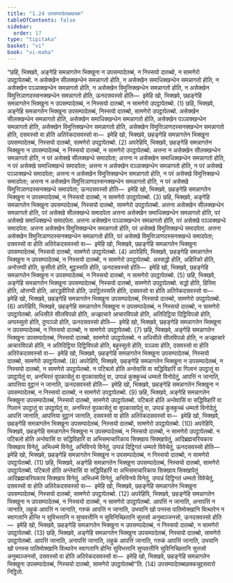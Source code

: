 ```yaml
---
title: "1.24 उपसम्पादेतब्बछक्क"
tableOfContents: false
sidebar:
  order: 17
type: "tipitaka"
basket: "vi"
book: "vi-maha"
---
```



<DynamicBreadcrumb />

<Division number="85" book="vi-maha">

<Paragraph number="386" book="vi-maha">
“छहि, भिक्खवे, अङ्गेहि समन्नागतेन भिक्खुना न उपसम्पादेतब्बं, न निस्सयो दातब्बो, न सामणेरो उपट्ठापेतब्बो. न असेक्खेन सीलक्खन्धेन समन्नागतो होति, न असेक्खेन समाधिक्खन्धेन समन्नागतो होति, न असेक्खेन पञ्ञाक्खन्धेन समन्नागतो होति, न असेक्खेन विमुत्तिक्खन्धेन समन्नागतो होति, न असेक्खेन विमुत्तिञाणदस्सनक्खन्धेन समन्नागतो होति, ऊनदसवस्सो होति—  इमेहि खो, भिक्खवे, छहङ्गेहि समन्नागतेन भिक्खुना न उपसम्पादेतब्बं, न निस्सयो दातब्बो, न सामणेरो उपट्ठापेतब्बो. (1)
</Paragraph>

<Paragraph number="387" book="vi-maha">
छहि, भिक्खवे, अङ्गेहि समन्नागतेन भिक्खुना उपसम्पादेतब्बं, निस्सयो दातब्बो, सामणेरो उपट्ठापेतब्बो. असेक्खेन सीलक्खन्धेन समन्नागतो होति, असेक्खेन समाधिक्खन्धेन समन्नागतो होति, असेक्खेन पञ्ञाक्खन्धेन समन्नागतो होति, असेक्खेन विमुत्तिक्खन्धेन समन्नागतो होति, असेक्खेन विमुत्तिञाणदस्सनक्खन्धेन समन्नागतो होति, दसवस्सो वा होति अतिरेकदसवस्सो वा—  इमेहि खो, भिक्खवे, छहङ्गेहि समन्नागतेन भिक्खुना उपसम्पादेतब्बं, निस्सयो दातब्बो, सामणेरो उपट्ठापेतब्बो. (2)
</Paragraph>

<Paragraph number="388" book="vi-maha">
अपरेहिपि, भिक्खवे, छहङ्गेहि समन्नागतेन भिक्खुना न उपसम्पादेतब्बं, न निस्सयो दातब्बो, न सामणेरो उपट्ठापेतब्बो. अत्तना न असेक्खेन सीलक्खन्धेन समन्नागतो होति, न परं असेक्खे सीलक्खन्धे समादपेता; अत्तना न असेक्खेन समाधिक्खन्धेन समन्नागतो होति, न परं असेक्खे समाधिक्खन्धे समादपेता; अत्तना न असेक्खेन पञ्ञाक्खन्धेन समन्नागतो होति, न परं असेक्खे पञ्ञाक्खन्धे समादपेता; अत्तना न असेक्खेन विमुत्तिक्खन्धेन समन्नागतो होति, न परं असेक्खे विमुत्तिक्खन्धे समादपेता; अत्तना न असेक्खेन विमुत्तिञाणदस्सनक्खन्धेन समन्नागतो होति, न परं असेक्खे विमुत्तिञाणदस्सनक्खन्धे समादपेता; ऊनदसवस्सो होति—  इमेहि खो, भिक्खवे, छहङ्गेहि समन्नागतेन भिक्खुना न उपसम्पादेतब्बं, न निस्सयो दातब्बो, न सामणेरो उपट्ठापेतब्बो. (3)
</Paragraph>

<Paragraph number="389" book="vi-maha">
छहि, भिक्खवे, अङ्गेहि समन्नागतेन भिक्खुना उपसम्पादेतब्बं, निस्सयो दातब्बो, सामणेरो उपट्ठापेतब्बो. अत्तना असेक्खेन सीलक्खन्धेन समन्नागतो होति, परं असेक्खे सीलक्खन्धे समादपेता अत्तना असेक्खेन समाधिक्खन्धेन समन्नागतो होति, परं असेक्खे समाधिक्खन्धे समादपेता. अत्तना असेक्खेन पञ्ञाक्खन्धेन समन्नागतो होति, परं असेक्खे पञ्ञाक्खन्धे समादपेता. अत्तना असेक्खेन विमुत्तिक्खन्धेन समन्नागतो होति, परं असेक्खे विमुत्तिक्खन्धे समादपेता. अत्तना असेक्खेन विमुत्तिञाणदस्सनक्खन्धेन समन्नागतो होति, परं असेक्खे विमुत्तिञाणदस्सनक्खन्धे समादपेता; दसवस्सो वा होति अतिरेकदसवस्सो वा—  इमेहि खो, भिक्खवे, छहङ्गेहि समन्नागतेन भिक्खुना उपसम्पादेतब्बं, निस्सयो दातब्बो, सामणेरो उपट्ठापेतब्बो. (4)
</Paragraph>

<Paragraph number="390" book="vi-maha">
अपरेहिपि, भिक्खवे, छहङ्गेहि समन्नागतेन भिक्खुना न उपसम्पादेतब्बं, न निस्सयो दातब्बो, न सामणेरो उपट्ठापेतब्बो. अस्सद्धो होति, अहिरिको होति, अनोत्तप्पी होति, कुसीतो होति, मुट्ठस्सति होति, ऊनदसवस्सो होति—  इमेहि खो, भिक्खवे, छहङ्गेहि समन्नागतेन भिक्खुना न उपसम्पादेतब्बं, न निस्सयो दातब्बो, न सामणेरो उपट्ठापेतब्बो. (5)
</Paragraph>

<Paragraph number="391" book="vi-maha">
छहि, भिक्खवे, अङ्गेहि समन्नागतेन भिक्खुना उपसम्पादेतब्बं, निस्सयो दातब्बो, सामणेरो उपट्ठापेतब्बो. सद्धो होति, हिरिमा होति, ओत्तप्पी होति, आरद्धवीरियो होति, उपट्ठितस्सति होति, दसवस्सो वा होति अतिरेकदसवस्सो वा—  इमेहि खो, भिक्खवे, छहङ्गेहि समन्नागतेन भिक्खुना उपसम्पादेतब्बं, निस्सयो दातब्बो, सामणेरो उपट्ठापेतब्बो. (6)
</Paragraph>

<Paragraph number="392" book="vi-maha">
अपरेहिपि, भिक्खवे, छहङ्गेहि समन्नागतेन भिक्खुना न उपसम्पादेतब्बं, न निस्सयो दातब्बो, न सामणेरो उपट्ठापेतब्बो. अधिसीले सीलविपन्नो होति, अज्झाचारे आचारविपन्नो होति, अतिदिट्ठिया दिट्ठिविपन्नो होति, अप्पस्सुतो होति, दुप्पञ्ञो होति, ऊनदसवस्सो होति—  इमेहि खो, भिक्खवे, छहङ्गेहि समन्नागतेन भिक्खुना न उपसम्पादेतब्बं, न निस्सयो दातब्बो, न सामणेरो उपट्ठापेतब्बो. (7)
</Paragraph>

<Paragraph number="393" book="vi-maha">
छहि, भिक्खवे, अङ्गेहि समन्नागतेन भिक्खुना उपसम्पादेतब्बं, निस्सयो दातब्बो, सामणेरो उपट्ठापेतब्बो. न अधिसीले सीलविपन्नो होति, न अज्झाचारे आचारविपन्नो होति, न अतिदिट्ठिया दिट्ठिविपन्नो होति, बहुस्सुतो होति, पञ्ञवा होति, दसवस्सो वा होति अतिरेकदसवस्सो वा—  इमेहि खो, भिक्खवे, छहङ्गेहि समन्नागतेन भिक्खुना उपसम्पादेतब्बं, निस्सयो दातब्बो, सामणेरो उपट्ठापेतब्बो. (8)
</Paragraph>

<Paragraph number="394" book="vi-maha">
अपरेहिपि, भिक्खवे, छहङ्गेहि समन्नागतेन भिक्खुना न उपसम्पादेतब्बं, न निस्सयो दातब्बो, न सामणेरो उपट्ठापेतब्बो. न पटिबलो होति अन्तेवासिं वा सद्धिविहारिं वा गिलानं उपट्ठातुं वा उपट्ठापेतुं वा, अनभिरतं वूपकासेतुं वा वूपकासापेतुं वा, उप्पन्नं कुक्कुच्चं धम्मतो विनोदेतुं, आपत्तिं न जानाति, आपत्तिया वुट्ठानं न जानाति, ऊनदसवस्सो होति—  इमेहि खो, भिक्खवे, छहङ्गेहि समन्नागतेन भिक्खुना न उपसम्पादेतब्बं, न निस्सयो दातब्बो, न सामणेरो उपट्ठापेतब्बो. (9)
</Paragraph>

<Paragraph number="395" book="vi-maha">
छहि, भिक्खवे, अङ्गेहि समन्नागतेन भिक्खुना उपसम्पादेतब्बं, निस्सयो दातब्बो, सामणेरो उपट्ठापेतब्बो. पटिबलो होति अन्तेवासिं वा सद्धिविहारिं वा गिलानं उपट्ठातुं वा उपट्ठापेतुं वा, अनभिरतं वूपकासेतुं वा वूपकासापेतुं वा, उप्पन्नं कुक्कुच्चं धम्मतो विनोदेतुं, आपत्तिं जानाति, आपत्तिया वुट्ठानं जानाति, दसवस्सो वा होति अतिरेकदसवस्सो वा—  इमेहि खो, भिक्खवे, छहङ्गेहि समन्नागतेन भिक्खुना उपसम्पादेतब्बं, निस्सयो दातब्बो, सामणेरो उपट्ठापेतब्बो. (10)
</Paragraph>

<Paragraph number="396" book="vi-maha">
अपरेहिपि, भिक्खवे, छहङ्गेहि समन्नागतेन भिक्खुना न उपसम्पादेतब्बं, न निस्सयो दातब्बो, न सामणेरो उपट्ठापेतब्बो. न पटिबलो होति अन्तेवासिं वा सद्धिविहारिं वा अभिसमाचारिकाय सिक्खाय सिक्खापेतुं, आदिब्रह्मचरियकाय सिक्खाय विनेतुं, अभिधम्मे विनेतुं, अभिविनये विनेतुं, उप्पन्नं दिट्ठिगतं धम्मतो विवेचेतुं, ऊनदसवस्सो होति—  इमेहि खो, भिक्खवे, छहङ्गेहि समन्नागतेन भिक्खुना न उपसम्पादेतब्बं, न निस्सयो दातब्बो, न सामणेरो उपट्ठापेतब्बो. (11)
</Paragraph>

<Paragraph number="397" book="vi-maha">
छहि, भिक्खवे, अङ्गेहि समन्नागतेन भिक्खुना उपसम्पादेतब्बं, निस्सयो दातब्बो, सामणेरो उपट्ठापेतब्बो. पटिबलो होति अन्तेवासिं वा सद्धिविहारिं वा अभिसमाचारिकाय सिक्खाय सिक्खापेतुं आदिब्रह्मचरियकाय सिक्खाय विनेतुं, अभिधम्मे विनेतुं, अभिविनये विनेतुं, उप्पन्नं दिट्ठिगतं धम्मतो विवेचेतुं, दसवस्सो वा होति अतिरेकदसवस्सो वा—  इमेहि खो, भिक्खवे, छहङ्गेहि समन्नागतेन भिक्खुना उपसम्पादेतब्बं, निस्सयो दातब्बो, सामणेरो उपट्ठापेतब्बो. (12)
</Paragraph>

<Paragraph number="398" book="vi-maha">
अपरेहिपि, भिक्खवे, छहङ्गेहि समन्नागतेन भिक्खुना न उपसम्पादेतब्बं, न निस्सयो दातब्बो, न सामणेरो उपट्ठापेतब्बो. आपत्तिं न जानाति, अनापत्तिं न जानाति, लहुकं आपत्तिं न जानाति, गरुकं आपत्तिं न जानाति, उभयानि खो पनस्स पातिमोक्खानि वित्थारेन न स्वागतानि होन्ति न सुविभत्तानि न सुप्पवत्तीनि न सुविनिच्छितानि सुत्तसो अनुब्यञ्जनसो, ऊनदसवस्सो होति—  इमेहि खो, भिक्खवे, छहङ्गेहि समन्नागतेन भिक्खुना न उपसम्पादेतब्बं, न निस्सयो दातब्बो, न सामणेरो उपट्ठापेतब्बो. (13)
</Paragraph>

<Paragraph number="399" book="vi-maha">
छहि, भिक्खवे, अङ्गेहि समन्नागतेन भिक्खुना उपसम्पादेतब्बं, निस्सयो दातब्बो, सामणेरो उपट्ठापेतब्बो. आपत्तिं जानाति, अनापत्तिं जानाति, लहुकं आपत्तिं जानाति, गरुकं आपत्तिं जानाति, उभयानि खो पनस्स पातिमोक्खानि वित्थारेन स्वागतानि होन्ति सुविभत्तानि सुप्पवत्तीनि सुविनिच्छितानि सुत्तसो अनुब्यञ्जनसो, दसवस्सो वा होति अतिरेकदसवस्सो वा—  इमेहि खो, भिक्खवे, छहङ्गेहि समन्नागतेन भिक्खुना उपसम्पादेतब्बं, निस्सयो दातब्बो, सामणेरो उपट्ठापेतब्बो”ति. (14)

</Paragraph>
</Division>

<Paragraph number="400" type="center" book="vi-maha">
उपसम्पादेतब्बछक्कचुद्दसवारो निट्ठितो.
</Paragraph>